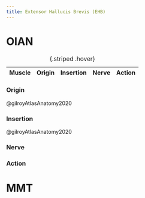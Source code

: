 ```yaml
---
title: Extensor Hallucis Brevis (EHB)
---
```



# OIAN

| Muscle  | Origin | Insertion | Nerve | Action |
|------|--------|-------|----------|--------|

: {.striped .hover}

:::{layout-ncol="2"}
### Origin

@gilroyAtlasAnatomy2020

### Insertion

@gilroyAtlasAnatomy2020



### Nerve


### Action





:::

# MMT
